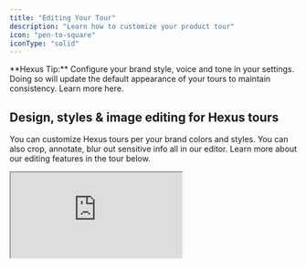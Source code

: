 ```yaml
---
title: "Editing Your Tour"
description: "Learn how to customize your product tour"
icon: "pen-to-square"
iconType: "solid"
---
```


<Tip>
  **Hexus Tip:** Configure your brand style, voice and tone in your settings. Doing so will update the default appearance of your tours to maintain consistency. Learn more here.
</Tip>

## Design, styles & image editing for Hexus tours

You can customize Hexus tours per your brand colors and styles. You can also crop, annotate, blur out sensitive info all in our editor. Learn more about our editing features in the tour below.

<div style={{ position:"relative",paddingBottom:"calc(55.74%)",height:0,width:"100%" }}>
<iframe src="https://app.usehexus.com/embed/40692c9e-efe1-44a8-94b1-22a254c48b8a?refid=" style={{ position:"absolute",border:"none",width:"100%",height:"100%" }} loading="lazy" allowFullScreen title="Hexus Flow" />

</div>

## Editing captions in your Hexus tour

Automatically generate captions and titles for your tours with our AI feature, or learn how to edit captions in the tour below.

<div style={{ position:"relative",paddingBottom:"calc(52.12%)",height:0,width:"100%" }}>
<iframe src="https://app.usehexus.com/embed/34dd2a26-ef33-441a-badc-816d70f473f2" style={{ position:"absolute",border:"none",width:"100%",height:"100%" }} loading="lazy" allowFullScreen title="Hexus Flow" />

</div>

## Add Interactive Text Input to flows

Enable viewers to type responses directly within your flow. This feature allows you to add interactive text input fields that capture user input and guide them to the next step based on their response perfect for forms, feedback, onboarding, or personalized experiences.

<div style={{ position:"relative",paddingBottom:"calc(52.12%)",height:0,width:"100%" }}>
<iframe src="https://app.usehexus.com/embed/6c855436-df35-452a-a5ad-4bdf1be508a9?refid=" style={{ position:"absolute",border:"none",width:"100%",height:"100%" }} loading="lazy" allowFullScreen title="Hexus Flow" />

</div>

## Recording voice, camera and AI Avatar & voiceover options

Learn about our various AI generated or manual voiceover and camera recording features below. We also support adding background music in the Player Settings tab. To add pauses in your text-to-speech, you can add this syntax: `<break time="1.5s" />`

<div style={{ position:"relative",paddingBottom:"calc(52.12%)",height:0,width:"100%" }}>
<iframe src="https://app.usehexus.com/embed/cc212ebf-5f7c-4016-98ea-07939dc0278e" style={{ position:"absolute",border:"none",width:"100%",height:"100%" }} loading="lazy" allowFullScreen title="Hexus Flow" />

</div>

Make your tutorials more interactive with Hexus [AI Avatar](https://support.hexus.ai/advanced-editing/AI-Avatar) and [AI Voiceover](https://support.hexus.ai/advanced-editing/AI-Voiceovers) feature. With this you can add a virtual presenter to your content, making it more dynamic and professional.

## Recording Background Audio or Video for a Tour

<Note>
  Available on **Enterprise** Plan
</Note>

Hexus supports recording one continuous video or audio clip across the entire tour flow, making it easier to maintain consistency and streamline narration.

**Where to Find It**

<div style={{ position:"relative",paddingBottom:"calc(52.12%)",height:0,width:"100%" }}>
<iframe src="https://app.usehexus.com/embed/Background_Audio_Video_on_Hexus __41f6deb1-7f2e-4dde-beb0-6b38023f5313" style={{ position:"absolute",border:"none",width:"100%",height:"100%" }} loading="lazy" allowFullScreen title="Hexus Flow" />

</div>

This feature is currently **only available in the Product Demo Video template**. To access the recording tools:

1. Open your tour in the Product Demo Video template.
2. Navigate to the **Media Toolbar**.
3. Click on the **Audio** or **Video** tab depending on your desired recording type.

**How It Works**

- You can record **one continuous video or audio** clip that plays seamlessly across the full tour.
- This eliminates the need to record separate clips for each step.
- Ideal for product walkthroughs, voiceover demos, or end-to-end guided tours.

> **Note:** This feature is exclusive to Enterprise plan users. If you're interested in upgrading, please contact your Hexus account manager.

## Adding a Step to Flow

In the tour builder, you can add a step at any point in your flow by clicking the `Add Step` button. This allows you to enrich your tour with various types of content or interactivity, such as images, videos, forms, and more.

Each step type helps improve user engagement and guides your viewers through a more compelling and interactive experience.

<div style={{ position:"relative",paddingBottom:"calc(56.12%)",height:0,width:"100%" }}>
<iframe src="https://app.usehexus.com/embed/5f3140e0-3bbf-49db-95c0-748b5da87a5f" style={{ position:"absolute",border:"none",width:"100%",height:"100%" }} loading="lazy" allowFullScreen title="Hexus Flow" />

</div>

Here, you can import steps from other Hexus flows, upload your media, record your desktop, or record from our Chrome extension.

**1. Upload Images** - Add static visuals by uploading PNG, JPG, or GIF files from your computer. These can be used for showcasing product screenshots, diagrams, or branded graphics.

**2. Upload Videos** - Enhance your step with pre-recorded videos (MP4, MOV, etc.). Ideal for demo reels, walkthroughs, or testimonial clips.

**3. Copy Steps from Existing Flows** - Reuse steps from another flow. This saves time when you want to maintain consistency across multiple tours or reuse onboarding sections.

**4. Add a Title Slide** - Introduce a section or provide context using a clean title slide. Include a headline, subheading, and optional image to create a cover or transition slide.

**5. Add a Form Slide** - Collect input from your viewers directly within the tour. Use this to gather feedback, signups, survey data, or email addresses.

**6. Record Screen or Camera as Video** - Capture your screen or webcam in real-time. This is perfect for personalized messages, live product demos, or troubleshooting guides.

**7. Capture a New Image Using Chrome Extension** - Use the Hexus Chrome Extension to grab screenshots of your app or website instantly and embed them directly into a step.

**8. Add an AI Avatar** - Personalize your flow with a lifelike AI presenter who can deliver scripted or dynamic content. Coming soon!

**9. Import Stock Images** - Search and insert royalty-free images from a built-in stock photo library to enhance visual appeal.

## Replacing a Step in a Flow

In the Hexus tour builder, you can replace a step at any point in your flow by following these steps:

- Click on the step that you want to change.
- Click on the gear icon.
- In the menu that appears, you will see three options:
  - **Duplicate step**
  - **Replace step**
  - **Delete step**
- Click **Replace step**.
- On the main scene, you will be presented with six options to replace the step:
  1. **Upload media** – Upload JPG, PNG, GIF, MP4, MOV, or WEBM files (Max 10MB each).
  2. **Add an AI avatar** – Add an AI-generated avatar to your step.
  3. **Copy step from other Hexus flows** – Use a step from a different flow.
  4. **Record video** – Record your screen or camera directly.
  5. **Replace with chrome extension** – Use the Hexus Chrome extension to capture content.
  6. **Add image from Unsplash** – Search and add a stock image from Unsplash.

<div style={{ position:"relative",paddingBottom:"calc(52.12%)",height:0,width:"100%" }}>
<iframe src="https://app.usehexus.com/embed/5e854207-f06c-43fc-9f54-fd6d86e73fed?refid=" style={{ position:"absolute",border:"none",width:"100%",height:"100%" }} loading="lazy" allowFullScreen title="Hexus Flow" />

</div>

## Adding / Updating a Title Slide

You can add or update a title slide in your flow by following these steps:

1. Go to your desired flow.
2. Click on **Add step**.
3. In the window that appears, click on **Add Title Slide or Form**.
4. Click on **Create a page with a title, call-to-action, or external forms**.
5. Enter your **title** and **description**.
6. Click on **Add custom CTA** to add a call-to-action.
7. Click on the **Save** button.

<div style={{ position:"relative",paddingBottom:"calc(55.74%)",height:0,width:"100%" }}>
<iframe src="https://app.usehexus.com/embed/5fb55bf4-0f9b-41ab-ba4f-90980c73dd7e?refid=" style={{ position:"absolute",border:"none",width:"100%",height:"100%" }} loading="lazy" allowFullScreen title="Hexus Flow" />

</div>

## Auto-add Intro & Outro Steps to all Hexus Flows

To automatically add intro and outro steps to Hexus recorded flows, simply follow these steps:

<div style={{ position:"relative",paddingBottom:"calc(52.5%)",height:0,width:"100%" }}>
<iframe src="https://app.usehexus.com/embed/ec2223e5-a48a-40c4-9bb7-e974609e06a4?refid=" style={{ position:"absolute",border:"none",width:"100%",height:"100%" }} loading="lazy" allowFullScreen title="Hexus Flow" />

</div>

1. Click on your **profile icon** in the left navigation bar
2. Select **Profile Settings** from the dropdown menu
3. Navigate to the **Customization** tab at the top of the settings page
4. Toggle on the **Intro Step** and **Outro Step** options to enable adding intro and outro steps respectively
5. **Save** your profile settings

## Creating Intro & Outro Templates

<Note>
  Availalabe on **Enterprise** plan and **Growth** plan as add-on (Contact us)
</Note>

You can create an intro and outro templates to quickly add to your flows by following these steps:

1. Click on **Intro/Outro** on the right side panel on Hexus flow edit page.
2. Click on the **Create New** button.
3. In the template modal, you can update the background _(color, gradient, image, or video)_, blur, adjust alignment, and add a heading, description, and CTA.
4. Click on the **Save** button.
5. The created template can be added as an **Intro** or **Outro** step to the Hexus flow.
6. You can edit the **Intro** and **Outro** templates any time.

<div style={{ position:"relative",paddingBottom:"calc(52.12%)",height:0,width:"100%" }}>
<iframe src="https://app.usehexus.com/embed/6a11287e-49b5-4df3-8784-d654b6615980?refid=" style={{ position:"absolute",border:"none",width:"100%",height:"100%" }} loading="lazy" allowFullScreen title="Hexus Flow" />

</div>

## Combining Steps in the How-to Guide

You can combine multiple steps into one in the how-to guide template to avoid having too many needless steps in the guide.

<div style={{ position:"relative",paddingBottom:"calc(52.12%)",height:0,width:"100%" }}>
<iframe src="https://app.usehexus.com/embed/c3f870d2-f971-475b-be8d-c4000aab5150?refid=" style={{ position:"absolute",border:"none",width:"100%",height:"100%" }} loading="lazy" allowFullScreen title="Hexus Flow" />

</div>

## Adding Animated Text

To add animated text for a limited duration on your Hexus flows you can use our **Animated Text** feature under **Annotations** settings.

<div style={{ position:"relative",paddingBottom:"calc(53.71%)",height:0,width:"100%" }}>
<iframe src="https://app.usehexus.com/embed/26c5f1c0-033c-44a7-b086-334dacbdf587?refid=" style={{ position:"absolute",border:"none",width:"100%",height:"100%" }} loading="lazy" allowFullScreen title="Hexus Flow" />

</div>

1. Navigate to the **Edit** tab for the Hexus flow you want to edit and select the **Annotations** tab from the toolbar on the right side of your screen
2. Click on **Add Animated Text** from the annotations menu
3. You'll see placeholder text appear (typically "Hello World")
4. Click directly on this text to edit and type in your message
5. Use the annotations panel to adjust \*\*font size, color, alignment \*\*&\*\*duration \*\* for the animated text.
6. Finally, position the animated text in the appropriate position on the step
7. Preview your changes before publishing

## Player and Step settings

Additionally, we support customizing the player under **Player Settings** in the toolbar for accessibility, responsiveness, brand customization and more:

1. **Closed Captions:** This is available on the Growth & Enterprise plan. You can generate a transcript if your flow has audio.
2. **Play in loop:** By default, the interactive tour or video will not play in a loop. To enable autoplaying in a loop, turn the toggle on in the step settings toolbar.
3. **Background Music:** You can select one of our preset background music options. Enterprise plans support adding your own background music.
4. **Aspect ratio:** You can update the aspect ratio for your flows by adjusting the width and height, and clicking Update.
5. **Watermark:** Hiding watermark is only available on our paid plans. Enterprise plan holders can add your own watermark.
6. **Step settings:** You can control the duration of the step or playback speed under Step settings.
7. **Product Demo Video Animation:** You can customize how your product video animates in the Step Settings by changing the animation type.

<img
  height="400"
  width="800"
  src="/images/animating-product-video.gif"
/>

1. **Mobile settings:** You can toggle the 'Show in Mobile' option on in Player settings for your flows so your customers can view your tours on mobiles seamlessly as well. The flow will render as a video instead of an interactive tour.

<img
  height="400"
  width="800"
  src="/images/adjust-device-settings.gif"
/>

1. **Fixed CTA:** With this option, you can add a CTA on every step of the demo at a fixed location. You can use this to drive conversions for example "book a demo" or "sign up" or "view help center".

<img
  height="400"
  width="200"
  src="/images/player-settings.png"
  style={{ width:"78%" }}
/>

## Zoom In and Out

Adding **Zoom** helps highlight elements in the spotlight clearly, ensuring a smooth, clean, and aesthetic product tour for your customers. Here's how you can do it:

1. Open your desired product tour and click **Edit** to begin making changes.
2. On the right-hand side, click **Step Settings**.
3. In the settings window, switch the toggle to **On** to enable Zoom.
4. Use the **Zoom In** button to focus on this slide, or the **Zoom Out** button to return to the default view.
5. Click **Save** to complete the process.
6. _(Optional)_ Click **Auto Zoom** to automatically apply Zoom to all steps in your product tour.

   Here's an interactive demo👇

<div style={{ position:"relative",paddingBottom:"calc(52.12%)",height:0,width:"100%" }}>
<iframe src="https://app.usehexus.com/embed/5a1c154e-2173-41b0-8ad0-31e957506086?refid=" style={{ position:"absolute",border:"none",width:"100%",height:"100%" }} loading="lazy" allowFullScreen title="Hexus Flow" />

</div>

## Focus Windows

Focus windows are helpful when you want the users to focus on just one part of the screen. No distractions from any other part of the video, it conveys the message with utmost clarity. Here's how you can add them:

1. Go to your desired product tour, click on the 'Edit' button to begin making changes.
2. On the right hand side, you will find 'Step Settings'. Click on it to proceed.
3. Once the window opens, switch the toggle to 'on' to enable the Focus Window
4. You can now place the focus window anywhere on the screen
5. Complete this by clicking on the save button

   Here's an interactive demo 👇

<div style={{ position:"relative",paddingBottom:"calc(52.12%)",height:0,width:"100%" }}>
<iframe src="https://app.usehexus.com/embed/7cd14254-6b8e-4fca-9a50-ac4f03555680?refid=" style={{ position:"absolute",border:"none",width:"100%",height:"100%" }} loading="lazy" allowFullScreen title="Hexus Flow" />

</div>